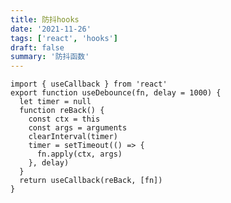 ```yaml
---
title: 防抖hooks
date: '2021-11-26'
tags: ['react', 'hooks']
draft: false
summary: '防抖函数'
---
```


```js:防抖hooks青春版
import { useCallback } from 'react'
export function useDebounce(fn, delay = 1000) {
  let timer = null
  function reBack() {
    const ctx = this
    const args = arguments
    clearInterval(timer)
    timer = setTimeout(() => {
      fn.apply(ctx, args)
    }, delay)
  }
  return useCallback(reBack, [fn])
}

```
